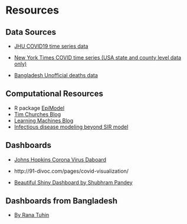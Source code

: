 
# Resources

## Data Sources

- [JHU COVID19 time series data](https://github.com/CSSEGISandData/COVID-19)

- [New York Times COVID time series (USA state and county level data only)](https://github.com/nytimes/covid-19-data)

- [Bangladesh Unofficial deaths data](https://bit.ly/3em6TqO)

## Computational Resources

- R package [EpiModel](http://www.epimodel.org/)
- [Tim Churches Blog](timchurches.github.io/)
- [Learning Machines Blog](https://blog.ephorie.de/)
- [Infectious disease modeling beyond SIR model](https://towardsdatascience.com/infectious-disease-modelling-beyond-the-basic-sir-model-216369c584c4)

## Dashboards

- [Johns Hopkins Corona Virus Daboard](https://coronavirus.jhu.edu/map.html)

- http://91-divoc.com/pages/covid-visualization/

- [Beautiful Shiny Dashboard by Shubhram Pandey ](https://shubhrampandey.shinyapps.io/coronaVirusViz/_w_6ea524e3/_w_f14b34f2/)

## Dashboards from Bangladesh

- [By Rana Tuhin](https://rana2hin.shinyapps.io/covid19_bd/)
